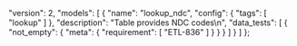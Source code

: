   "version": 2,
  "models": [
    {
      "name": "lookup_ndc",
      "config": {
        "tags": [
          "lookup"
        ]
      },
      "description": "Table provides NDC codes\n",
      "data_tests": [
        {
          "not_empty": {
            "meta": {
              "requirement": [
                "ETL-836"
              ]
            }
          }
        }
      ]
    }
  ]
};

